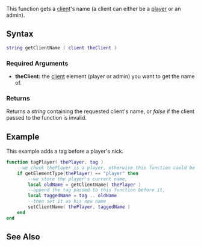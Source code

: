 
{{Server function}}
{{Deprecated|getPlayerName|}}

This function gets a [[/client.md|client]]'s name (a client can either be a [[/player.md|player]] or an admin).

==Syntax==
<syntaxhighlight lang="lua">
string getClientName ( client theClient )
</syntaxhighlight>

===Required Arguments===
* '''theClient:''' the [[/client.md|client]] element (player or admin) you want to get the name of.

===Returns===
Returns a ''string'' containing the requested client's name, or ''false'' if the client passed to the function is invalid.

==Example==
This example adds a tag before a player's nick.
<syntaxhighlight lang="lua">
function tagPlayer( thePlayer, tag )
	--we check thePlayer is a player, otherwise this function could be used with admins
	if getElementType(thePlayer) == "player" then
		--we store the player's current name,
		local oldName = getClientName( thePlayer )
		--append the tag passed to this function before it,
		local taggedName = tag .. oldName
		--then set it as his new name
		setClientName( thePlayer, taggedName )
	end
end
</syntaxhighlight>

==See Also==
{{Client functions}}